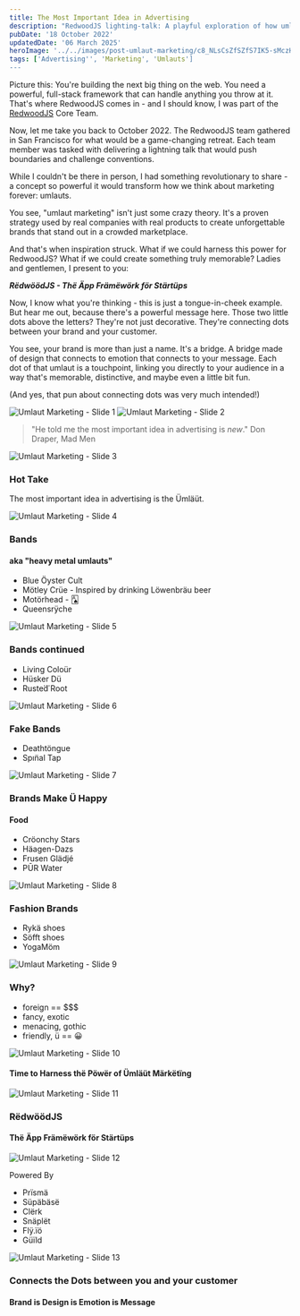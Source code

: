 ```yaml
---
title: The Most Important Idea in Advertising
description: "RedwoodJS lighting-talk: A playful exploration of how umlauts might just be the most powerful marketing tool you've never considered."
pubDate: '18 October 2022'
updatedDate: '06 March 2025'
heroImage: '../../images/post-umlaut-marketing/c8_NLsCsZfSZfS7IK5-sMczH.png'
tags: ['Advertising'', 'Marketing', 'Umlauts']
---
```




Picture this: You're building the next big thing on the web. You need a powerful, full-stack framework that can handle anything you throw at it. That's where RedwoodJS comes in - and I should know, I was part of the [RedwoodJS](https://www.redwoodjs.com) Core Team.

Now, let me take you back to October 2022. The RedwoodJS team gathered in San Francisco for what would be a game-changing retreat. Each team member was tasked with delivering a lightning talk that would push boundaries and challenge conventions.

While I couldn't be there in person, I had something revolutionary to share - a concept so powerful it would transform how we think about marketing forever: umlauts.

You see, "umlaut marketing" isn't just some crazy theory. It's a proven strategy used by real companies with real products to create unforgettable brands that stand out in a crowded marketplace.

And that's when inspiration struck. What if we could harness this power for RedwoodJS? What if we could create something truly memorable? Ladies and gentlemen, I present to you:

**_RëdwöödJS - Thë Äpp Främëwörk för Stärtüps_**

Now, I know what you're thinking - this is just a tongue-in-cheek example. But hear me out, because there's a powerful message here. Those two little dots above the letters? They're not just decorative. They're connecting dots between your brand and your customer.

You see, your brand is more than just a name. It's a bridge. A bridge made of design that connects to emotion that connects to your message. Each dot of that umlaut is a touchpoint, linking you directly to your audience in a way that's memorable, distinctive, and maybe even a little bit fun.

(And yes, that pun about connecting dots was very much intended!)

<Image src={image1} alt="Umlaut Marketing - Slide 1" class="shadow-lg" />
<Image src={image2} alt="Umlaut Marketing - Slide 2" class="shadow-lg" />

> "He told me the most important idea in advertising is _new_."
> Don Draper, Mad Men

<Image src={image3} alt="Umlaut Marketing - Slide 3" class="shadow-lg" />

### Hot Take

The most important idea in advertising is the Ümläüt.

<Image src={image4} alt="Umlaut Marketing - Slide 4" class="shadow-lg" />

### Bands

#### aka "heavy metal umlauts"

- Blue Öyster Cult
- Mötley Crüe - Inspired by drinking Löwenbräu beer
- Motörhead - 🂡
- Queensrÿche

<Image src={image5} alt="Umlaut Marketing - Slide 5" class="shadow-lg" />

### Bands continued

- Living Coloür
- Hüsker Dü
- Ruste⃛d Root

<Image src={image6} alt="Umlaut Marketing - Slide 6" class="shadow-lg" />

### Fake Bands

- Deathtöngue
- Spın̈al Tap

<Image src={image7} alt="Umlaut Marketing - Slide 7" class="shadow-lg" />

### Brands Make Ü Happy

#### Food

- Cröonchy Stars
- Häagen-Dazs
- Frusen Glädjé
- PŪR Water

<Image src={image8} alt="Umlaut Marketing - Slide 8" class="shadow-lg" />

### Fashion Brands

- Rykä shoes
- Söfft shoes
- YogaMöm

<Image src={image9} alt="Umlaut Marketing - Slide 9" class="shadow-lg" />

### Why?

- foreign == $$$
- fancy, exotic
- menacing, gothic
- friendly, ü == 😀

<Image src={image10} alt="Umlaut Marketing - Slide 10" class="shadow-lg" />

#### Time to Harness thë Pöwër of Ümläüt Märkëtïng

<Image src={image11} alt="Umlaut Marketing - Slide 11" class="shadow-lg" />

### RëdwöödJS

#### Thë Äpp Främëwörk för Stärtüps

<Image src={image12} alt="Umlaut Marketing - Slide 12" class="shadow-lg" />

Powered By

- Prïsmä
- Süpäbäsë
- Clërk
- Snäplët
- Flÿ.ïö
- Güïld

<Image src={image13} alt="Umlaut Marketing - Slide 13" class="shadow-lg" />

### Connects the Dots between you and your customer

#### Brand is Design is Emotion is Message
